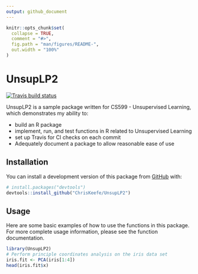 ```yaml
---
output: github_document
---
```


<!-- README.md is generated from README.Rmd. Please edit that file -->

```r
knitr::opts_chunk$set(
  collapse = TRUE,
  comment = "#>",
  fig.path = "man/figures/README-",
  out.width = "100%"
)
```

# UnsupLP2

<!-- badges: start -->
[![Travis build status](https://travis-ci.com/ChrisKeefe/UnsupLP2.svg?branch=master)](https://travis-ci.com/ChrisKeefe/UnsupLP2)
<!-- badges: end -->

UnsupLP2 is a sample package written for CS599 - Unsupervised Learning, which demonstrates my ability to:

- build an R package
- implement, run, and test functions in R related to Unsupervised Learning
- set up Travis for CI checks on each commit
- Adequately document a package to allow reasonable ease of use

## Installation

You can install a development version of this package from [GitHub](https://github.com/ChrisKeefe/UnsupLP2) with:

``` r
# install.packages("devtools")
devtools::install_github("ChrisKeefe/UnsupLP2")
```
## Usage

Here are some basic examples of how to use the functions in this package. For more complete usage information, please see the function documentation.
```r
library(UnsupLP2)
# Perform principle coordinates analysis on the iris data set
iris.fit <- PCA(iris[1:4])
head(iris.fit$x)
```
